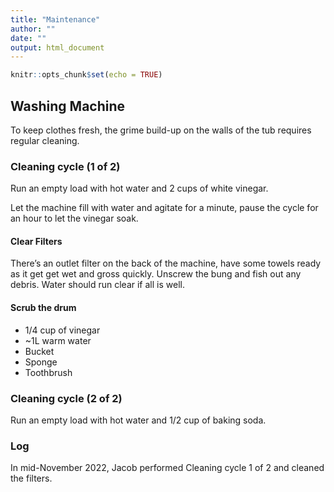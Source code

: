 ```yaml
---
title: "Maintenance"
author: ""
date: ""
output: html_document
---
```


```r
knitr::opts_chunk$set(echo = TRUE)
```

## Washing Machine

To keep clothes fresh, the grime build-up on the walls of the tub requires regular cleaning.

### Cleaning cycle (1 of 2)

Run an empty load with hot water and 2 cups of white vinegar.

Let the machine fill with water and agitate for a minute, pause the cycle for an hour to let the vinegar soak.  

#### Clear Filters

There’s an outlet filter on the back of the machine, have some towels ready as it get get wet and gross quickly. Unscrew the bung and fish out any debris. Water should run clear if all is well. 

#### Scrub the drum

- 1/4 cup of vinegar
- ~1L warm water
- Bucket
- Sponge
- Toothbrush

### Cleaning cycle (2 of 2)

Run an empty load with hot water and 1/2 cup of baking soda. 

### Log

In mid-November 2022, Jacob performed Cleaning cycle 1 of 2 and cleaned the filters.